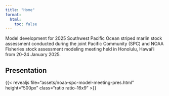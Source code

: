 ---
title: "Home"
format: 
  html:
    toc: false
---

Model development for 2025 Southwest Pacific Ocean striped marlin stock assessment conducted during the joint Pacific Community (SPC) and NOAA Fisheries stock assessment modeling meeting held in Honolulu, Hawai'i from 20-24 January 2025. 

## Presentation

{{< revealjs file="assets/noaa-spc-model-meeting-pres.html" height="500px" class="ratio ratio-16x9" >}}
